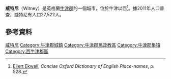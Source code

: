 {{Infobox UK place
|official_name= Witney
|latitude= 51.78
|longitude= -1.49
|static_image_name= St Mary the Virgin Church, Church Green, Witney - geograph.org.uk - 247742.jpg
|static_image_caption= 
|os_grid_reference= SP3509
|label_position= bottom
|population= 27,522
|population_ref= ([[United_Kingdom_Census_2011|2011年普查]])<ref>{{cite web |url=http://www.oxford.gov.uk/Library/District%20Data/WEST%20Census%202011%20updated%20150413.pdf |title=Census 2011 overview for West Oxfordshire |publisher=District Data Analysis Service |accessdate=1 January 2015 |archive-date=2015-01-01 |archive-url=https://web.archive.org/web/20150101105529/http://www.oxford.gov.uk/Library/District%20Data/WEST%20Census%202011%20updated%20150413.pdf |dead-url=yes }}</ref>
|civil_parish= Witney
|shire_district= [[West_Oxfordshire|West Oxfordshire]]
|shire_county= [[牛津郡|牛津郡]]
|region= South East England
|country= England
|post_town= Witney
|postcode_district= OX28
|postcode_area= OX
|dial_code= 01993
|website=[http://www.witney-tc.gov.uk/ Witney Town Council]
}}
'''威特尼'''（Witney）是英格蘭[[牛津郡|牛津郡]]的一個城市，位於牛津以西{{convert|12|mi|km}}<ref>[[Eilert_Ekwall|Eilert Ekwall]], ''Concise Oxford Dictionary of English Place-names'', p. 528.</ref>。據2011年人口普查，威特尼有人口27,522人。

== 參考資料 ==
{{reflist}}

{{DEFAULTSORT:Witney}}
[[Category:威特尼|]]
[[Category:牛津郡城鎮|Category:牛津郡城鎮]]
[[Category:牛津郡民政教區|Category:牛津郡民政教區]]
[[Category:牛津郡集镇|Category:牛津郡集镇]]
[[Category:西牛津郡區|Category:西牛津郡區]]
